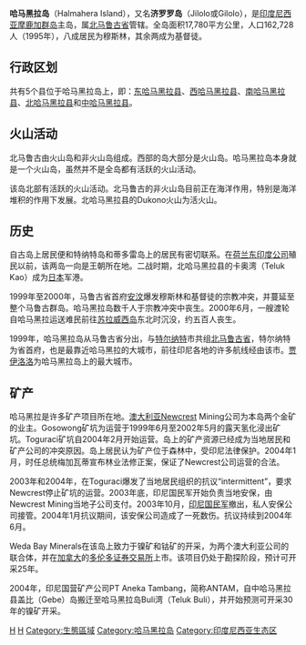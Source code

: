 {{noteTA|G1=Toponym}}

{{Infobox islands
|name = 哈馬黑拉島
|native name = 
|native name link =
|image name = Halmahera Topography.png
|image caption =
|locator map = 
|location = [[東南亞|東南亞]]
|coordinates= {{Coord|0|36|N|127|52|E|region:JP_type:isle|display=inline,title}}
|archipelago = [[摩鹿加群島|摩鹿加群島]]
|total islands = 
|major islands = 
|area km2 = 17,780
|rank = 51
|highest mount = [[甘科諾拉火山|甘科諾拉火山]]
|elevation m = 1,635
|country = {{INA}}
|country admin divisions title = 省
|country admin divisions = [[北摩鹿加省|北摩鹿加省]]
|country largest city = 
|country largest city population = 
|population = 449,938
|population as of = 2010
|density km2 =
|ethnic groups =
}}
'''哈马黑拉岛'''（Halmahera Island），又名'''济罗罗岛'''（Jilolo或Gilolo），是[[印度尼西亚|印度尼西亚]][[摩鹿加群岛|摩鹿加群岛]]主岛，属[[北马鲁古省|北马鲁古省]]管辖。全岛面积17,780平方公里，人口162,728人（1995年），八成居民为穆斯林，其余两成为基督徒。

== 行政区划 ==
共有5个县位于哈马黑拉岛上，即：[[东哈马黑拉县|东哈马黑拉县]]、[[西哈马黑拉县|西哈马黑拉县]]、[[南哈马黑拉县|南哈马黑拉县]]、[[北哈马黑拉县|北哈马黑拉县]]和[[中哈马黑拉县|中哈马黑拉县]]。

== 火山活动 ==
北马鲁古由火山岛和非火山岛组成。西部的岛大部分是火山岛。哈马黑拉岛本身就是一个火山岛，虽然并不是全岛都有活跃的火山活动。

该岛北部有活跃的火山活动。北马鲁古的非火山岛目前正在海洋作用，特别是海洋堆积的作用下发展。北哈马黑拉县的Dukono火山为活火山。

== 历史 ==
自古岛上居民便和特纳特岛和蒂多雷岛上的居民有密切联系。在[[荷兰东印度公司|荷兰东印度公司]]殖民以前，该两岛一向是王朝所在地。二战时期，北哈马黑拉县的卡奥湾（Teluk Kao）成为[[日本|日本]]军港。

1999年至2000年，马鲁古省首府[[安汶|安汶]]爆发穆斯林和基督徒的宗教冲突，并蔓延至整个马鲁古群岛。哈马黑拉岛数千人于宗教冲突中丧生。2000年6月，一艘渡轮自哈马黑拉运送难民前往[[苏拉威西岛|苏拉威西岛]]东北时沉没，约五百人丧生。

1999年，哈马黑拉岛从马鲁古省分出，与[[特尔纳特_(印尼)|特尔纳特]]市共组[[北马鲁古省|北马鲁古省]]，特尔纳特为省首府，也是最靠近哈马黑拉的大城市，前往印尼各地的许多航线经由该市。[[贾伊洛洛|贾伊洛洛]]为哈马黑拉岛上的最大城市。

== 矿产 ==
哈马黑拉是许多矿产项目所在地。[[澳大利亚|澳大利亚]]Newcrest Mining公司为本岛两个金矿的业主。Gosowong矿坑为运营于1999年6月至2002年5月的露天氢化浸出矿坑。Toguraci矿坑自2004年2月开始运营。岛上的矿产资源已经成为当地居民和矿产公司的冲突原因。岛上居民认为矿产位于森林中，受印尼法律保护。2004年1月，时任总统梅加瓦蒂宣布林业法修正案，保证了Newcrest公司运营的合法。

2003年和2004年，在Toguraci爆发了当地居民组织的抗议“intermittent”，要求Newcrest停止矿坑的运营。2003年底，印尼国民军开始负责当地安保，由Newcrest Mining当地子公司支付。2003年10月，[[印度尼西亞國民軍|印尼国民军]]撤出，私人安保公司接管。2004年1月抗议期间，该安保公司造成了一死数伤。抗议持续到2004年6月。

Weda Bay Minerals在该岛上致力于镍矿和钴矿的开采，为两个澳大利亚公司的联合体，并在[[加拿大|加拿大]]的[[多伦多证券交易所|多伦多证券交易所]]上市。该项目仍处于勘探阶段，预计可开采25年。

2004年，印尼国营矿产公司PT Aneka Tambang，简称ANTAM，自中哈马黑拉县盖比（Gebe）岛搬迁至哈马黑拉岛Buli湾（Teluk Buli），并开始预测可开采30年的镍矿开采。{{Authority control}}

[[Category:印尼岛屿|H]]
[[Category:北马鲁古省地理|H]]
[[Category:生態區域|Category:生態區域]]
[[Category:哈马黑拉岛|Category:哈马黑拉岛]]
[[Category:印度尼西亚生态区|Category:印度尼西亚生态区]]